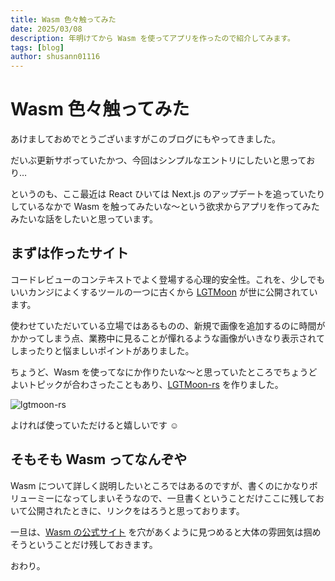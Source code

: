```yaml
---
title: Wasm 色々触ってみた
date: 2025/03/08
description: 年明けてから Wasm を使ってアプリを作ったので紹介してみます。
tags: [blog]
author: shusann01116
---
```


# Wasm 色々触ってみた

あけましておめでとうございますがこのブログにもやってきました。

だいぶ更新サボっていたかつ、今回はシンプルなエントリにしたいと思っており…

というのも、ここ最近は React ひいては Next.js のアップデートを追っていたりしているなかで Wasm を触ってみたいな〜という欲求からアプリを作ってみたみたいな話をしたいと思っています。

## まずは作ったサイト

コードレビューのコンテキストでよく登場する心理的安全性。これを、少しでもいいカンジによくするツールの一つに古くから [LGTMoon](https://qiita.com/yoshikyoto/items/3d16e833161daac393ce) が世に公開されています。

使わせていただいている立場ではあるものの、新規で画像を追加するのに時間がかかってしまう点、業務中に見ることが憚れるような画像がいきなり表示されてしまったりと悩ましいポイントがありました。

ちょうど、Wasm を使ってなにか作りたいな〜と思っていたところでちょうどよいトピックが合わさったこともあり、[LGTMoon-rs](https://www.lgtmoon.shusann.dev/) を作りました。

![lgtmoon-rs](/imgs/lgtmoon-rs.png)

よければ使っていただけると嬉しいです ☺️

## そもそも Wasm ってなんぞや

Wasm について詳しく説明したいところではあるのですが、書くのにかなりボリューミーになってしまいそうなので、一旦書くということだけここに残しておいて公開されたときに、リンクをはろうと思っております。

一旦は、[Wasm の公式サイト](https://webassembly.org/) を穴があくように見つめると大体の雰囲気は掴めそうということだけ残しておきます。

おわり。
